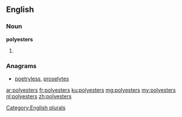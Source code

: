 ==English==

===Noun===
'''polyesters'''

# {{plural of|polyester}}

===Anagrams===
* [[poetryless#English|poetryless]], [[proselytes#English|proselytes]]

[[Category:English plurals]]

[[ar:polyesters]]
[[fr:polyesters]]
[[ku:polyesters]]
[[mg:polyesters]]
[[my:polyesters]]
[[nl:polyesters]]
[[zh:polyesters]]